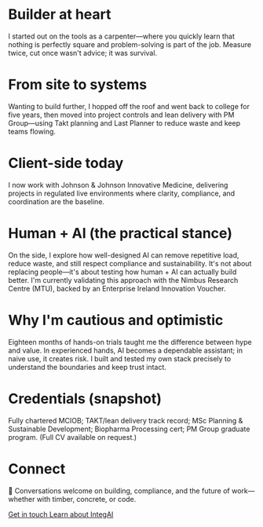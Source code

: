 # Builder at heart

I started out on the tools as a carpenter—where you quickly learn that nothing is perfectly square and problem-solving is part of the job. Measure twice, cut once wasn't advice; it was survival.

# From site to systems

Wanting to build further, I hopped off the roof and went back to college for five years, then moved into project controls and lean delivery with PM Group—using Takt planning and Last Planner to reduce waste and keep teams flowing.

# Client-side today

I now work with Johnson & Johnson Innovative Medicine, delivering projects in regulated live environments where clarity, compliance, and coordination are the baseline.

# Human + AI (the practical stance)

On the side, I explore how well-designed AI can remove repetitive load, reduce waste, and still respect compliance and sustainability. It's not about replacing people—it's about testing how human + AI can actually build better. I'm currently validating this approach with the Nimbus Research Centre (MTU), backed by an Enterprise Ireland Innovation Voucher.

# Why I'm cautious and optimistic

Eighteen months of hands-on trials taught me the difference between hype and value. In experienced hands, AI becomes a dependable assistant; in naive use, it creates risk. I built and tested my own stack precisely to understand the boundaries and keep trust intact.

# Credentials (snapshot)

Fully chartered MCIOB; TAKT/lean delivery track record; MSc Planning & Sustainable Development; Biopharma Processing cert; PM Group graduate program. (Full CV available on request.)

# Connect

🤝 Conversations welcome on building, compliance, and the future of work—whether with timber, concrete, or code.

<div className="flex flex-col sm:flex-row gap-4 mt-8">
  <a href="/contact" className="btn btn-gold px-6 py-3">
    Get in touch
  </a>
  <a href="/about/integai" className="btn btn-ghost px-6 py-3">
    Learn about IntegAI
  </a>
</div>
